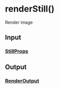# renderStill()

Render image

## Input

### [StillProps](/docs/types/still-props)

## Output

### [RenderOutput](/docs/types/render-output)
